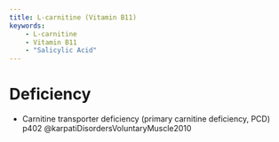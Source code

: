 ```yaml
---
title: L-carnitine (Vitamin B11)
keywords:
    - L-carnitine
    - Vitamin B11
    - "Salicylic Acid"
---
```




# Deficiency {#deficiency}


- Carnitine transporter deficiency (primary carnitine deficiency, PCD) p402 @karpatiDisordersVoluntaryMuscle2010 